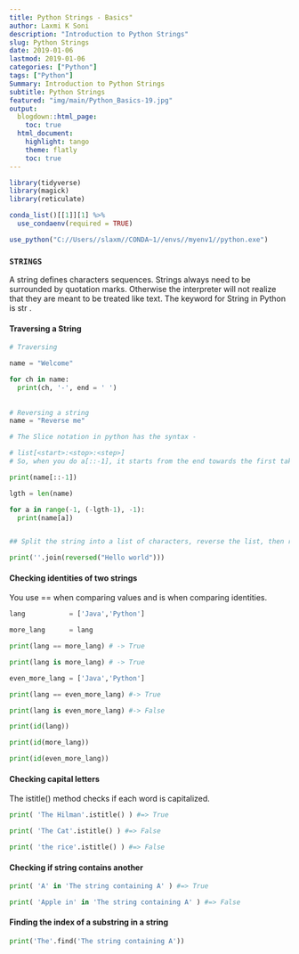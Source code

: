 ```yaml
---
title: Python Strings - Basics"
author: Laxmi K Soni 
description: "Introduction to Python Strings"
slug: Python Strings
date: 2019-01-06
lastmod: 2019-01-06
categories: ["Python"]
tags: ["Python"]
Summary: Introduction to Python Strings
subtitle: Python Strings
featured: "img/main/Python_Basics-19.jpg"
output:
  blogdown::html_page:
    toc: true
  html_document:
    highlight: tango
    theme: flatly
    toc: true
---
```



```r
library(tidyverse)
library(magick)
library(reticulate)

conda_list()[[1]][1] %>% 
  use_condaenv(required = TRUE)

use_python("C://Users//slaxm//CONDA~1//envs//myenv1//python.exe")

```


### `STRINGS`

A string defines characters sequences. Strings always need to be surrounded by quotation marks. Otherwise the interpreter will not realize that they are meant to be treated like text. The keyword for String in Python is str .

#### Traversing a String

```python

# Traversing

name = "Welcome"

for ch in name:
  print(ch, '-', end = ' ')
  
  
# Reversing a string
name = "Reverse me"

# The Slice notation in python has the syntax -

# list[<start>:<stop>:<step>]
# So, when you do a[::-1], it starts from the end towards the first taking each element. So it reverses a. This is applicable for lists/tuples as well.

print(name[::-1])

lgth = len(name)

for a in range(-1, (-lgth-1), -1):
  print(name[a])


## Split the string into a list of characters, reverse the list, then rejoin into a single string

print(''.join(reversed("Hello world")))

```

#### Checking identities of two strings

You use == when comparing values and is when comparing identities.

```python
lang           = ['Java','Python']

more_lang      = lang

print(lang == more_lang) # -> True

print(lang is more_lang) # -> True

even_more_lang = ['Java','Python']

print(lang == even_more_lang) #-> True

print(lang is even_more_lang) #-> False

print(id(lang))

print(id(more_lang))

print(id(even_more_lang))


```

#### Checking capital letters

The istitle() method checks if each word is capitalized.

```python

print( 'The Hilman'.istitle() ) #=> True

print( 'The Cat'.istitle() ) #=> False

print( 'the rice'.istitle() ) #=> False

```

#### Checking if string contains another 

```python

print( 'A' in 'The string containing A' ) #=> True

print( 'Apple in' in 'The string containing A' ) #=> False

```

#### Finding the index of a substring in a string

```python

print('The'.find('The string containing A'))


```



